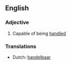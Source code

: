 ==English==

===Adjective===
{{en-adj|-}}

#Capable of being [[handle]]d

===Translations===
*Dutch: [[handelbaar]]